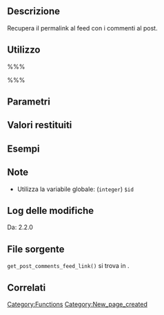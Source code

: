 {{Languages|
{{en|Function Reference/get_post_comments_feed_link}}
{{it|Riferimento funzioni/get_post_comments_feed_link}}
}}

== Descrizione ==
Recupera il permalink al feed con i commenti al post.

== Utilizzo ==
%%%<?php get_post_comments_feed_link( $post_id, $feed ) ?>%%%

== Parametri ==
{{it:Parameter|$post_id|integer|ID del post.|ozionale|&#39;&#39;}}
{{it:Parameter|$feed|string|Tipo di feed.|ozionale|&#39;&#39;}}

== Valori restituiti ==
{{it:Return||string|Permalink al feed con i commenti al post.}}

== Esempi ==
<!-- Need creative examples. Feel free to link to external examples. -->

== Note ==
* Utilizza la variabile globale: (<tt>integer</tt>) <tt>$id</tt>

== Log delle modifiche ==
Da: 2.2.0

== File sorgente ==

<tt>get_post_comments_feed_link()</tt> si trova in {{Trac|wp-includes/link-template.php}}.

== Correlati ==
<!--
    To Do:
    Need to find related functions.
    Need to create groups of functions and create templates to add them to a page quickly.
    Some functions may be related to many groups of functions.
-->

{{it:Tag Footer}}

[[Category:Functions]]
[[Category:New_page_created]]